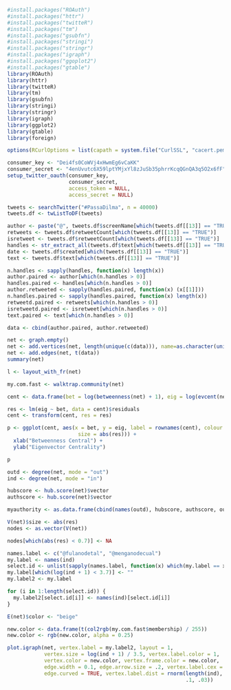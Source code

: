 ```r
#install.packages("ROAuth")
#install.packages("httr")
#install.packages("twitteR")
#install.packages("tm")
#install.packages("gsubfn")
#install.packages("stringi")
#install.packages("stringr")
#install.packages("igraph")
#install.packages("ggoplot2")
#install.packages("gtable")
library(ROAuth)
library(httr)
library(twitteR)
library(tm)
library(gsubfn)
library(stringi)
library(stringr)
library(igraph)
library(ggplot2)
library(gtable)
library(foreign)

options(RCurlOptions = list(capath = system.file("CurlSSL", "cacert.pem", package = "RCurl"), ssl.verifypeer = FALSE))

consumer_key <- "Dei4fs0CoWVj4xHwmEg6vCaKK"
consumer_secret <- "4enUvutc6X59lptYMjxYl8zJuSb35phrrKcqQGnQA3q5O2x6fF"
setup_twitter_oauth(consumer_key,
                    consumer_secret,
                    access_token = NULL,
                    access_secret = NULL)

tweets <- searchTwitter("#PassaDilma", n = 40000)
tweets.df <- twListToDF(tweets)

author <- paste("@", tweets.df$screenName[which(tweets.df[[13]] == "TRUE")], sep = "")
retweets <- tweets.df$retweetCount[which(tweets.df[[13]] == "TRUE")]
isretweet <- tweets.df$retweetCount[which(tweets.df[[13]] == "TRUE")]
handles <- str_extract_all(tweets.df$text[which(tweets.df[[13]] == "TRUE")], '@[A-Za-a]+[A-Za-z0-9_]+')
date <- tweets.df$created[which(tweets.df[[13]] == "TRUE")]
text <- tweets.df$text[which(tweets.df[[13]] == "TRUE")]

n.handles <- sapply(handles, function(x) length(x))
author.paired <- author[which(n.handles > 0)]
handles.paired <- handles[which(n.handles > 0)]
author.retweeted <- sapply(handles.paired, function(x) (x[[1]]))
n.handles.paired <- sapply(handles.paired, function(x) length(x))
retweetd.paired <- retweets[which(n.handles > 0)]
isretweetd.paired <- isretweet[which(n.handles > 0)]
text.paired <- text[which(n.handles > 0)]

data <- cbind(author.paired, author.retweeted)

net <- graph.empty()
net <- add.vertices(net, length(unique(c(data))), name=as.character(unique(c(data))))
net <- add.edges(net, t(data))
summary(net)

l <- layout_with_fr(net)

my.com.fast <- walktrap.community(net)

cent <- data.frame(bet = log(betweenness(net) + 1), eig = log(evcent(net)$vector + 1))

res <- lm(eig ~ bet, data = cent)$residuals
cent <- transform(cent, res = res)

p <- ggplot(cent, aes(x = bet, y = eig, label = rownames(cent), colour = res,
                       size = abs(res))) +
  xlab("Betweenness Central") +
  ylab("Eigenvector Centrality")

p

outd <- degree(net, mode = "out")
ind <- degree(net, mode = "in")

hubscore <- hub.score(net)$vector
authscore <- hub.score(net)$vector

myauthority <- as.data.frame(cbind(names(outd), hubscore, authscore, outd, ind))

V(net)$size <- abs(res)
nodes <- as.vector(V(net))

nodes[which(abs(res) < 0.7)] <- NA

names.label <- c("@fulanodetal", "@menganodecual")
my.label <- names(ind)
select.id <- unlist(sapply(names.label, function(x) which(my.label == x)))
my.label[which(log(ind + 1) < 3.7)] <- ""
my.label2 <- my.label

for (i in 1:length(select.id)) {
  my.label2[select.id[i]] <- names(ind)[select.id[i]]
}

E(net)$color <- "beige"

new.color <- data.frame(t(col2rgb(my.com.fast$membership) / 255))
new.color <- rgb(new.color, alpha = 0.25)

plot.igraph(net, vertex.label = my.label2, layout = 1,
            vertex.size = log(ind + 1) / 3.5, vertex.label.color = 1,
            vertex.color = new.color, vertex.frame.color = new.color,
            edge.width = 0.1, edge.arrow.size = .2, vertex.label.cex = 1,
            edge.curved = TRUE, vertex.label.dist = rnorm(length(ind), 
                                                          .1, .03))
```
